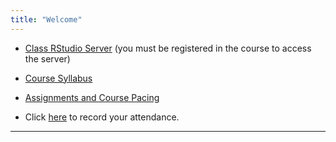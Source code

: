 ```yaml
---
title: "Welcome"
---
```





* [Class RStudio Server](https://mathr.math.appstate.edu) (you must be registered in the course to access the server)

* [Course Syllabus](./Syllabus/SyllabusSTT3850S2019.html)

* [Assignments and Course Pacing](./CoursePacing/CoursePacingF2019.html)

* Click [here](https://goo.gl/forms/M5bnJKj7PgzjHVR72) to record your attendance.

* * *